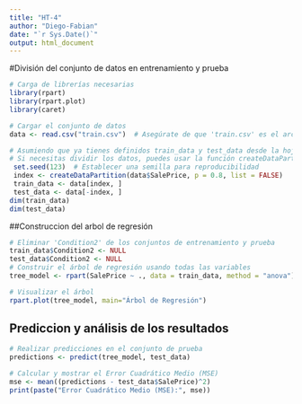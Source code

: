 ```yaml
---
title: "HT-4"
author: "Diego-Fabian"
date: "`r Sys.Date()`"
output: html_document
---
```


#División del conjunto de datos en entrenamiento y prueba

```r
# Carga de librerías necesarias
library(rpart)
library(rpart.plot)
library(caret)

# Cargar el conjunto de datos
data <- read.csv("train.csv")  # Asegúrate de que 'train.csv' es el archivo correcto

# Asumiendo que ya tienes definidos train_data y test_data desde la hoja de trabajo anterior
# Si necesitas dividir los datos, puedes usar la función createDataPartition() de caret
 set.seed(123)  # Establecer una semilla para reproducibilidad
 index <- createDataPartition(data$SalePrice, p = 0.8, list = FALSE)
 train_data <- data[index, ]
 test_data <- data[-index, ]
dim(train_data)
dim(test_data)

```

##Construccion del arbol de regresión
```r
# Eliminar 'Condition2' de los conjuntos de entrenamiento y prueba
train_data$Condition2 <- NULL
test_data$Condition2 <- NULL
# Construir el árbol de regresión usando todas las variables
tree_model <- rpart(SalePrice ~ ., data = train_data, method = "anova")

# Visualizar el árbol
rpart.plot(tree_model, main="Árbol de Regresión")

```

## Prediccion y análisis de los resultados
```r

# Realizar predicciones en el conjunto de prueba
predictions <- predict(tree_model, test_data)

# Calcular y mostrar el Error Cuadrático Medio (MSE)
mse <- mean((predictions - test_data$SalePrice)^2)
print(paste("Error Cuadrático Medio (MSE):", mse))

```

